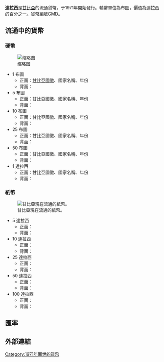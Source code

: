 {{citation style|time=2013-03-22T16:15:58+00:00}}
{{expand|time=2013-03-22T16:15:58+00:00}}
'''達拉西'''是[[甘比亞|甘比亞]]的流通貨幣。于1971年開始發行。輔幣單位為布圖，價值為達拉西的百分之一。[[ISO_4217|貨幣編號]]GMD。
{{Infobox currency
| image_1                   = Gambia-billet-monedes.jpg
| image_title_1             = 25 dalasi note and coins from 5 bututs to 1 dalasi
| iso_code                  = GMD
| using_countries           = {{flag|The Gambia}}
| inflation_rate            = 6%
| inflation_source_date     = ''[https://www.cia.gov/library/publications/the-world-factbook/fields/2092.html The World Factbook]'', 2013 est.
| superunit_ratio_1         = 5
| superunit_name_1          = pound
| subunit_ratio_1           = 1/100
| subunit_name_1            = butut
| plural                    = dalasis ''or'' dalasi
| plural_subunit_1          = bututs
| symbol                    = D
| used_coins                = 1, 5, 10, 25, 50 bututs, 1 dalasi
| used_banknotes            = 5, 10, 20, 25, 50, 100, 200 dalasis
| issuing_authority         = [[Central_Bank_of_The_Gambia|Central Bank of The Gambia]]
| issuing_authority_website = {{URL|www.cbg.gm}}
}}

==流通中的貨幣==
===硬幣===
[[File:Gambian_dalasi_coin_set_1971.jpg|缩略图]]
*1 布圖
**正面：[[甘比亞國徽|甘比亞國徽]]、國家名稱、年份
**背面：
*5 布圖
**正面：甘比亞國徽、國家名稱、年份
**背面：
*10 布圖
**正面：甘比亞國徽、國家名稱、年份
**背面：
*25 布圖
**正面：甘比亞國徽、國家名稱、年份
**背面：
*50 布圖
**正面：甘比亞國徽、國家名稱、年份
**背面：
*1 達拉西
**正面：甘比亞國徽、國家名稱、年份
**背面：

===紙幣===
[[File:Gambian_dalasi_banknote_set.jpg|甘比亞現在流通的紙幣。]]
*5 達拉西
**正面：
**背面：
*10 達拉西
**正面：
**背面：
*25 達拉西
**正面：
**背面：
*50 達拉西
**正面：
**背面：
*100 達拉西
**正面：
**背面：
== 匯率 ==
{{Exchange Rate|GMD}}
==外部連結==
{{Standard numismatics external links
| world_coin_gallery_1_url  = Gambia
| world_coin_gallery_1_name = The Gambia
| banknote_world_1_url      = gambia
| banknote_world_1_name     = Gambia
| dollarization_1_url       = gm
| dollarization_1_name      = Gambia
| gfd_1_url                 = The_Gambia
| gfd_1_name                = The Gambia
| gfd_data_1_url            = 5542
| gfd_data_1_name           = Gambia Dalasi
| show_gfd_excel            = Y
}}

{{Currencies of Africa}}

[[Category:1971年面世的貨幣|Category:1971年面世的貨幣]]